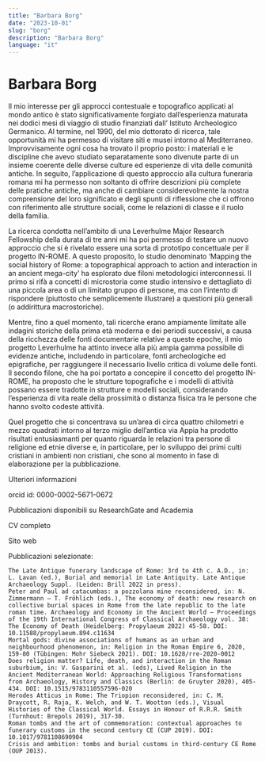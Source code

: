 ```yaml
---
title: "Barbara Borg"
date: "2023-10-01"
slug: "borg"
description: "Barbara Borg"
language: "it"
---
```


# Barbara Borg

Il mio interesse per gli approcci contestuale e topografico applicati al mondo antico è stato significativamente forgiato dall’esperienza maturata nei dodici mesi di viaggio di studio finanziati dall’ Istituto Archeologico Germanico. Al termine, nel 1990, del mio dottorato di ricerca, tale opportunità mi ha permesso di visitare siti e musei intorno al Mediterraneo. Improvvisamente ogni cosa ha trovato il proprio posto: i materiali e le discipline che avevo studiato separatamente sono divenute parte di un insieme coerente delle diverse culture ed esperienze di vita delle comunità antiche. In seguito, l’applicazione di questo approccio alla cultura funeraria romana mi ha permesso non soltanto di offrire descrizioni più complete delle pratiche antiche, ma anche di cambiare considerevolmente la nostra comprensione del loro significato e degli spunti di riflessione che ci offrono con riferimento alle strutture sociali, come le relazioni di classe e il ruolo della familia.

La ricerca condotta nell’ambito di una Leverhulme Major Research Fellowship della durata di tre anni mi ha poi permesso di testare un nuovo approccio che si è rivelato essere una sorta di prototipo concettuale per il progetto IN-ROME. A questo proposito, lo studio denominato ‘Mapping the social history of Rome: a topographical approach to action and interaction in an ancient mega-city’ ha esplorato due filoni metodologici interconnessi. Il primo si rifà a concetti di microstoria come studio intensivo e dettagliato di una piccola area o di un limitato gruppo di persone, ma con l’intento di rispondere (piuttosto che semplicemente illustrare) a questioni più generali (o addirittura macrostoriche).

Mentre, fino a quel momento, tali ricerche erano ampiamente limitate alle indagini storiche della prima età moderna e dei periodi successivi, a causa della ricchezza delle fonti documentarie relative a queste epoche, il mio progetto Leverhulme ha attinto invece alla più ampia gamma possibile di evidenze antiche, includendo in particolare, fonti archeologiche ed epigrafiche, per raggiungere il necessario livello critica di volume delle fonti. Il secondo filone, che ha poi portato a concepire il concetto del progetto IN-ROME, ha proposto che le strutture topografiche e i modelli di attività possano essere tradotte in strutture e modelli sociali, considerando l’esperienza di vita reale della prossimità o distanza fisica tra le persone che hanno svolto codeste attività.

Quel progetto che si concentrava su un’area di circa quattro chilometri e mezzo quadrati intorno al terzo miglio dell’antica via Appia ha prodotto risultati entusiasmanti per quanto riguarda le relazioni tra persone di religione ed etnie diverse e, in particolare, per lo sviluppo dei primi culti cristiani in ambienti non cristiani, che sono al momento in fase di elaborazione per la pubblicazione.

Ulteriori informazioni

orcid id: 0000-0002-5671-0672

Pubblicazioni disponibili su ResearchGate and Academia

CV completo

Sito web

Pubblicazioni selezionate:

    The Late Antique funerary landscape of Rome: 3rd to 4th c. A.D., in: L. Lavan (ed.), Burial and memorial in Late Antiquity. Late Antique Archaeology Suppl. (Leiden: Brill 2022 in press).
    Peter and Paul ad catacumbas: a pozzolana mine reconsidered, in: N. Zimmermann – T. Fröhlich (eds.), The economy of death: new research on collective burial spaces in Rome from the late republic to the late roman time. Archaeology and Economy in the Ancient World – Proceedings of the 19th International Congress of Classical Archaeology vol. 38: The Economy of Death (Heidelberg: Propylaeum 2022) 45-58. DOI: 10.11588/propylaeum.894.c11634
    Mortal gods: divine associations of humans as an urban and neighbourhood phenomenon, in: Religion in the Roman Empire 6, 2020, 159-80 (Tübingen: Mohr Siebeck 2021). DOI: 10.1628/rre-2020-0012
    Does religion matter? Life, death, and interaction in the Roman suburbium, in: V. Gasparini et al. (eds), Lived Religion in the Ancient Mediterranean World: Approaching Religious Transformations from Archaeology, History and Classics (Berlin: de Gruyter 2020), 405-434. DOI: 10.1515/9783110557596-020
    Herodes Atticus in Rome: The Triopion reconsidered, in: C. M. Draycott, R. Raja, K. Welch, and W. T. Wootton (eds.), Visual Histories of the Classical World. Essays in Honour of R.R.R. Smith (Turnhout: Brepols 2019), 317-30.
    Roman tombs and the art of commemoration: contextual approaches to funerary customs in the second century CE (CUP 2019). DOI: 10.1017/9781108690904
    Crisis and ambition: tombs and burial customs in third-century CE Rome (OUP 2013).
